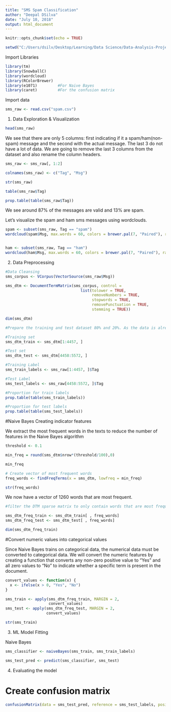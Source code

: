 ```yaml
---
title: "SMS Spam Classification"
author: "Deepal DSilva"
date: "July 10, 2018"
output: html_document
---
```


```r
knitr::opts_chunk$set(echo = TRUE)
```


```r
setwd("C:/Users/dsilv/Desktop/Learning/Data Science/Data-Analysis-Projects-In-R/Spam Text Classification")
```


Import Libraries 
```r
library(tm)
library(SnowballC)
library(wordcloud)
library(RColorBrewer) 
library(e1071)         #For Naive Bayes
library(caret)         #For the confusion matrix
```


Import data

```r
sms_raw <- read.csv("spam.csv")
```

1. Data Exploration & Visualization

```r
head(sms_raw)

```
    
We see that there are only 5 columns: first indicating if it a spam/ham(non-spam) message and the second with the actual message. The last 3 do not have a lot of data.
 We are going to remove the last 3 columns from the dataset and also rename the column headers.

```r

sms_raw <- sms_raw[, 1:2]

colnames(sms_raw) <- c("Tag", "Msg")

str(sms_raw)

table(sms_raw$Tag)

prop.table(table(sms_raw$Tag))


```

We see around 87% of the messages are valid and 13% are spam.

Let's visualize the spam and ham sms messages using wordclouds.

```r
spam <- subset(sms_raw, Tag == "spam")
wordcloud(spam$Msg, max.words = 60, colors = brewer.pal(7, "Paired"), random.order = FALSE)


ham <- subset(sms_raw, Tag == "ham")
wordcloud(ham$Msg, max.words = 60, colors = brewer.pal(7, "Paired"), random.order = FALSE)
```


2. Data Preprocessing
```r

#Data Cleansing
sms_corpus <- VCorpus(VectorSource(sms_raw$Msg))

sms_dtm <- DocumentTermMatrix(sms_corpus, control = 
                                 list(tolower = TRUE,
                                      removeNumbers = TRUE,
                                      stopwords = TRUE,
                                      removePunctuation = TRUE,
                                      stemming = TRUE))

dim(sms_dtm)

#Prepare the training and test dataset 80% and 20%. As the data is already randomly sorted we can split it directly.

#Training set
sms_dtm_train <- sms_dtm[1:4457, ]

#Test set
sms_dtm_test <- sms_dtm[4458:5572, ]

#Training Label
sms_train_labels <- sms_raw[1:4457, ]$Tag

#Test Label
sms_test_labels <- sms_raw[4458:5572, ]$Tag

#Proportion for train labels
prop.table(table(sms_train_labels))

#Proportion for test labels
prop.table(table(sms_test_labels))

```

#Naive Bayes
Creating indicator features

We extract the most frequent words in the texts to reduce the number of features in the Naive Bayes algorithm

```r
threshold <- 0.1

min_freq = round(sms_dtm$nrow*(threshold/100),0)

min_freq

# Create vector of most frequent words
freq_words <- findFreqTerms(x = sms_dtm, lowfreq = min_freq)

str(freq_words)
```

We now have a vector of 1260 words that are most frequent.

```r
#filter the DTM sparse matrix to only contain words that are most frequent to reduce features in the DTM

sms_dtm_freq_train <- sms_dtm_train[ , freq_words]
sms_dtm_freq_test <- sms_dtm_test[ , freq_words]

dim(sms_dtm_freq_train)


```

#Convert numeric values into categorical values

Since Naive Bayes trains on categorical data, the numerical data must be converted to categorical data. We will convert the numeric features by creating a function that converts any non-zero positive value to "Yes" and all zero values to "No" to indicate whether a specific term is present in the document.

```r
convert_values <- function(x) {
  x <- ifelse(x > 0, "Yes", "No")
}

sms_train <- apply(sms_dtm_freq_train, MARGIN = 2,
                   convert_values)
sms_test <- apply(sms_dtm_freq_test, MARGIN = 2,
                  convert_values)

str(sms_train)
```

3. ML Model Fitting

Naive Bayes
```r
sms_classifier <- naiveBayes(sms_train, sms_train_labels)

sms_test_pred <- predict(sms_classifier, sms_test)


```


4. Evaluating the model

# Create confusion matrix
```r
confusionMatrix(data = sms_test_pred, reference = sms_test_labels, positive = "spam", dnn = c("Prediction", "Actual"))
```

